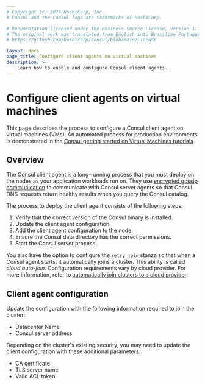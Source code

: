 ```yaml
---
# Copyright (c) 2024 HashiCorp, Inc.
# Consul and the Consul logo are trademarks of HashiCorp.

# Documentation licensed under the Business Source License, Version 1.1.
# The original work was translated from English into Brazilian Portuguese.
# https://github.com/hashicorp/consul/blob/main/LICENSE

layout: docs
page_title: Configure client agents on virtual machines
description: >-
    Learn how to enable and configure Consul client agents.
---
```


# Configure client agents on virtual machines

This page describes the process to configure a Consul client agent on virtual machines (VMs). An automated process for production environments is demonstrated in the [Consul getting started on Virtual Machines tutorials](/consul/tutorials/get-started-vms/virtual-machine-gs-service-discovery).

## Overview

The Consul client agent is a long-running process that you must deploy on the nodes as your application workloads run on. They use [encrypted gossip communication](/consul/docs/concept/gossip) to communicate with Consul server agents so that Consul DNS requests return healthy results when you query the Consul catalog.

The process to deploy the client agent consists of the following steps:

1. Verify that the correct version of the Consul binary is installed.
1. Update the client agent configuration.
1. Add the client agent configuration to the node.
1. Ensure the Consul data directory has the correct permissions.
1. Start the Consul server process.

You also have the option to configure the `retry_join` stanza so that when a Consul agent starts, it automatically joins a cluster. This ability is called _cloud auto-join_. Configuration requirements vary by cloud provider. For more information, refer to [automatically join clusters to a cloud provider](/deploy/server/cloud-auto-join).

## Client agent configuration

Update the configuration with the following information required to join the cluster:

- Datacenter Name
- Consul server address

Depending on the cluster's existing security, you may need to update the client configuration with these additional parameters:

- CA certificate
- TLS server name
- Valid ACL token
